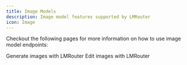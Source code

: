 ```yaml
---
title: Image Models
description: Image model features supported by LMRouter
icon: Image
---
```


Checkout the following pages for more information on how to use image model endpoints:

<Cards>
  <Card href="/image-models/image-generation" title="Generate Images">
    Generate images with LMRouter
  </Card>
  <Card href="/image-models/image-editing" title="Edit Images">
    Edit images with LMRouter
  </Card>
</Cards>
